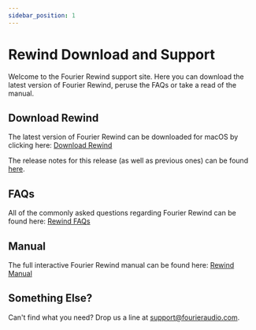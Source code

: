```yaml
---
sidebar_position: 1
---
```


# Rewind Download and Support

Welcome to the Fourier Rewind support site. Here you can download the latest version of Fourier Rewind,
peruse the FAQs or take a read of the manual.

## Download Rewind

The latest version of Fourier Rewind can be downloaded for macOS by clicking here:
<a class="button button--lg button--primary" href="https://downloads.fourieraudio.com/rewind/latest/FourierRewind-Latest.zip">Download Rewind</a>

The release notes for this release (as well as previous ones) can be found [here](release_notes).

## FAQs

All of the commonly asked questions regarding Fourier Rewind can be found here:
<a class="button button--lg button--primary" href="/docs/legacy/rewind/faq">Rewind FAQs</a>

## Manual

The full interactive Fourier Rewind manual can be found here:
<a class="button button--lg button--primary" href="/docs/legacy/rewind/manual/intro">Rewind Manual</a>

## Something Else?

Can't find what you need? Drop us a line at [support@fourieraudio.com](mailto:support@fourieraudio.com).
